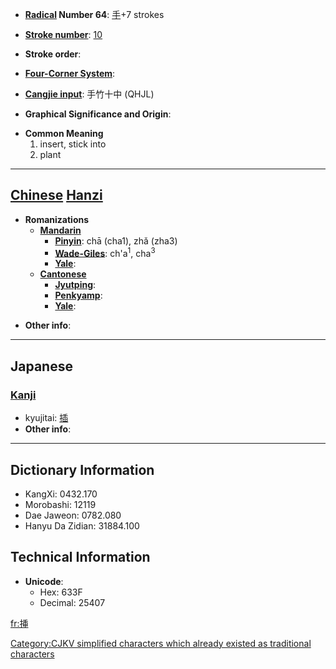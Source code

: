 * '''[[Wiktionary:Chinese radical index| Radical]] Number 64''': [[Wiktionary:Chinese radical index 手|手]]+7 strokes

* '''[[Wiktionary:Chinese total strokes index|Stroke number]]''': [[Wiktionary:Chinese total strokes index 10|10]]

* '''Stroke order''': 

* '''[[Wiktionary:Chinese four corner index|Four-Corner System]]''': 

* '''[[Wiktionary:Chinese Cangjie index|Cangjie input]]''': 手竹十中 (QHJL)

* '''Graphical Significance and Origin''': 

* '''Common Meaning'''
*#insert, stick into
*# plant


----

== [[Chinese]] [[Hanzi]] ==

* '''Romanizations'''
** '''[[Mandarin]]'''
*** '''[[Pinyin]]''': chā (cha1), zhǎ (zha3)
*** '''[[Wade-Giles]]''': ch'a<sup>1</sup>, cha<sup>3</sup>
*** '''[[Yale]]''': 
** '''[[Cantonese]]'''
*** '''[[Jyutping]]''':
*** '''[[Penkyamp]]''': 
*** '''[[Yale]]''': 

* '''Other info''': 

----

==Japanese==
===[[Kanji]]===
{{kanji|on readings=[[そう]] (sō)|kun readings=[[さす]] (sasu), [[さしはさむ]] (sashihasamu)}}
* kyujitai: [[插]]
* '''Other info''':  

----

== Dictionary Information ==

* KangXi: 0432.170
* Morobashi: 12119
* Dae Jaweon: 0782.080
* Hanyu Da Zidian: 31884.100

== Technical Information ==

* '''Unicode''':
** Hex: 633F
** Decimal: 25407

[[Category:CJKV simplified characters which already existed as traditional characters]]

[[fr:挿]]